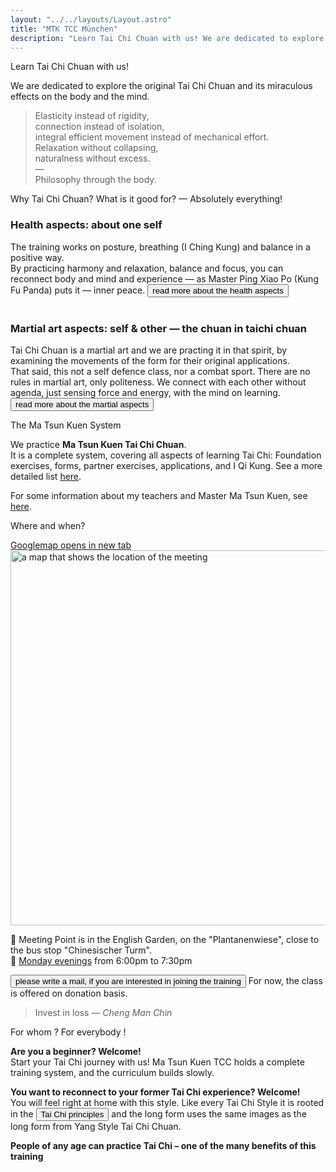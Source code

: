 ```yaml
---
layout: "../../layouts/Layout.astro"
title: "MTK TCC München"
description: "Learn Tai Chi Chuan with us! We are dedicated to explore the original Tai Chi Chuan and its miraculous effects on the body and the mind."
---
```



<CurvedHeadline tag="h2" direction="R2L" type="smile" offset="-20" class="top-[160px] sm:top-[-50px] md:top-[100px] lg:top-[500px] fill-terracotta">Learn Tai Chi Chuan with us!</CurvedHeadline>

We are dedicated to explore the original Tai Chi Chuan and its miraculous effects on the body and the mind.

<div class="block sm:h-0 h-32"></div>

> Elasticity instead of rigidity,<br />
> connection instead of isolation,<br />
> integral efficient movement instead of mechanical effort.<br />
> Relaxation without collapsing,<br />
> naturalness without excess.<br />
> —<br />
> Philosophy through the body.

<CurvedHeadline tag="h2" type="slope" direction="R2L" offset="8" class="top-[30px] sm:top-[100px] md:top-[200px]  fill-terracotta">Why Tai Chi Chuan?</CurvedHeadline>
<CurvedHeadline tag="h3" type="quarter" direction="R2L" offset="20" class="top-[-20px] sm:top-[-150px] md:top-[200px] 2xl:top-[50px] fill-lazuli">What is it good for? — Absolutely everything!</CurvedHeadline>
### Health aspects: about one self
The training works on posture, breathing (I Ching Kung) and balance in a positive way.<br/>
By practicing harmony and relaxation, balance and focus, you can reconnect body and mind and experience — as Master Ping Xiao Po (Kung Fu Panda) puts it — inner peace.
<Button  href="./taichi#health-aspects" >read more about the health aspects</Button>
<br/>
<br/>
### Martial art aspects: self & other — the chuan in taichi chuan
Tai Chi Chuan is a martial art and we are practing it in that spirit, by examining the movements of the form for their original applications.
<br />That said, this not a self defence class, nor a combat sport.
There are no rules in martial art, only politeness.
We connect with each other without agenda, just sensing force and energy, with the mind on learning.
<Button  href="./taichi#martial-aspects">read more about the martial aspects</Button>



<CurvedHeadline tag="h3" type="kicker" direction="R2L" offset="0" class="top-[-90px] sm:top-[-200px] xl:top-[-300px] 2xl:top-[-400px] fill-lazuli">The Ma Tsun Kuen System</CurvedHeadline>

We practice **Ma Tsun Kuen Tai Chi Chuan**. <br />It is a complete system, covering all aspects of learning Tai Chi: Foundation exercises, forms, partner exercises, applications, and I Qi Kung.
See a more detailed list [here](./curriculum).

For some information about my teachers and Master Ma Tsun Kuen, see [here](./about).

<CurvedHeadline tag="h2" type="frown" direction="L2R" offset="-10" class="fill-terracotta md:top-[150px] 2xl:top-[0px]">Where and when?</CurvedHeadline>

<a href="https://maps.app.goo.gl/B487KdWNx74MfPqt9" target="blank" class="tooltip">
<span class="tooltiptext">Googlemap opens in new tab</span>
<Image src={mapImage} width="600" alt="a map that shows the location of the meeting" />
</a>

📍 Meeting Point is in the English Garden, on the "Plantanenwiese", close to the bus stop "Chinesischer Turm".<br/>
📅 <u>Monday evenings</u> from 6:00pm to 7:30pm


<Button class="py-4 px-8 rounded-full" href="#contact">please write a mail, if you are interested in joining the training</Button> 
For now, the class is offered on donation basis.



> Invest in loss — *Cheng Man Chin*

<CurvedHeadline tag="h2" type="wave" direction="R2L" offset="-20" class="top-[-50px] sm:top-[-150px] md:top-[0px] lg:top-[-50px] xl:top-[-150px] 2xl:top-[-250px] fill-terracotta">For whom ? For everybody !</CurvedHeadline>

**Are you a beginner? Welcome!**<br/>
Start your Tai Chi journey with us! Ma Tsun Kuen TCC holds a complete training system, and the curriculum builds slowly.

**You want to reconnect to your former Tai Chi experience? Welcome!**<br/>
You will feel right at home with this style. Like every Tai Chi Style it is rooted in the <Button href="./taichi#Tai-Chi-Prinzipien">Tai Chi principles</Button> and the long form uses the same images as the long form from Yang Style Tai Chi Chuan.

**People of any  age can practice Tai Chi – one of the many benefits of this training**<br/>